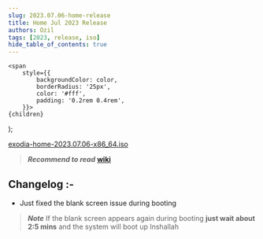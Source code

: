 ```yaml
---
slug: 2023.07.06-home-release
title: Home Jul 2023 Release
authors: Ozil
tags: [2023, release, iso]
hide_table_of_contents: true
---
```


<!-- Badges -->
    <span
        style={{
            backgroundColor: color,
            borderRadius: '25px',
            color: '#fff',
            padding: '0.2rem 0.4rem',
        }}>
    {children}
  </span>
);

[exodia-home-2023.07.06-x86_64.iso](https://omansh.vercel.app/ExodiaOS/archive/2023.07/exodia-home-2023.07.06-x86_64.iso)


> **_Recommend to read_**   **[wiki](https://exodia-os.github.io/wiki/docs/intro)**

## Changelog :-

- Just fixed the blank screen issue during booting


> **_Note_**
> If the blank screen appears again during booting
**just wait about 2:5 mins** and the system will boot up Inshallah